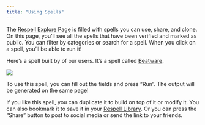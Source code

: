 ```yaml
---
title: "Using Spells"
---
```


The [Respell Explore Page](https://respell.ai/explore) is filled with spells you can use, share, and clone. On this page, you’ll see all the spells that have been verified and marked as public. You can filter by categories or search for a spell. When you click on a spell, you’ll be able to run it!

Here’s a spell built by of our users. It’s a spell called [Beatware](https://respell.ai/spell/%5Fn9RHcaq0WDdYyX5EYA84/).

![](/images/377fd22-Untitled.png) 

To use this spell, you can fill out the fields and press “Run”. The output will be generated on the same page!

If you like this spell, you can duplicate it to build on top of it or modify it. You can also bookmark it to save it in your [Respell Library](https://respell.ai/library). Or you can press the “Share” button to post to social media or send the link to your friends.